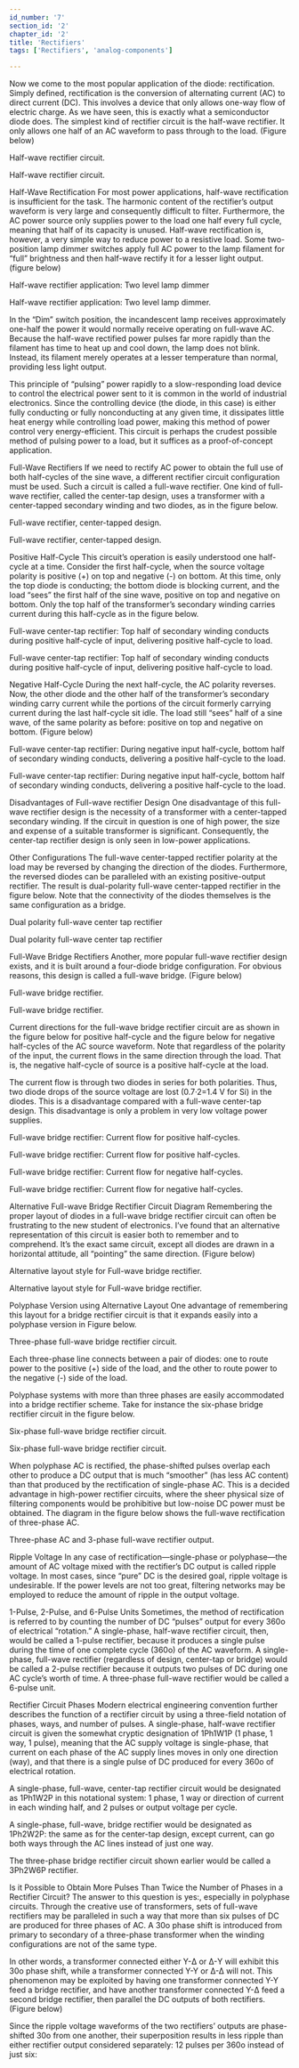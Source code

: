 ```yaml
---
id_number: '7'
section_id: '2'
chapter_id: '2'
title: 'Rectifiers'
tags: ['Rectifiers', 'analog-components']

---
```


Now we come to the most popular application of the diode: rectification. Simply defined, rectification is the conversion of alternating current (AC) to direct current (DC). This involves a device that only allows one-way flow of electric charge. As we have seen, this is exactly what a semiconductor diode does. The simplest kind of rectifier circuit is the half-wave rectifier. It only allows one half of an AC waveform to pass through to the load. (Figure below)

Half-wave rectifier circuit.

Half-wave rectifier circuit.

Half-Wave Rectification
For most power applications, half-wave rectification is insufficient for the task. The harmonic content of the rectifier’s output waveform is very large and consequently difficult to filter. Furthermore, the AC power source only supplies power to the load one half every full cycle, meaning that half of its capacity is unused. Half-wave rectification is, however, a very simple way to reduce power to a resistive load. Some two-position lamp dimmer switches apply full AC power to the lamp filament for “full” brightness and then half-wave rectify it for a lesser light output. (figure below)

Half-wave rectifier application: Two level lamp dimmer

Half-wave rectifier application: Two level lamp dimmer.

In the “Dim” switch position, the incandescent lamp receives approximately one-half the power it would normally receive operating on full-wave AC. Because the half-wave rectified power pulses far more rapidly than the filament has time to heat up and cool down, the lamp does not blink. Instead, its filament merely operates at a lesser temperature than normal, providing less light output.

This principle of “pulsing” power rapidly to a slow-responding load device to control the electrical power sent to it is common in the world of industrial electronics. Since the controlling device (the diode, in this case) is either fully conducting or fully nonconducting at any given time, it dissipates little heat energy while controlling load power, making this method of power control very energy-efficient. This circuit is perhaps the crudest possible method of pulsing power to a load, but it suffices as a proof-of-concept application.

Full-Wave Rectifiers
If we need to rectify AC power to obtain the full use of both half-cycles of the sine wave, a different rectifier circuit configuration must be used. Such a circuit is called a full-wave rectifier. One kind of full-wave rectifier, called the center-tap design, uses a transformer with a center-tapped secondary winding and two diodes, as in the figure below.

Full-wave rectifier, center-tapped design.

Full-wave rectifier, center-tapped design.

Positive Half-Cycle
This circuit’s operation is easily understood one half-cycle at a time. Consider the first half-cycle, when the source voltage polarity is positive (+) on top and negative (-) on bottom. At this time, only the top diode is conducting; the bottom diode is blocking current, and the load “sees” the first half of the sine wave, positive on top and negative on bottom. Only the top half of the transformer’s secondary winding carries current during this half-cycle as in the figure below.

Full-wave center-tap rectifier: Top half of secondary winding conducts during positive half-cycle of input, delivering positive half-cycle to load.

Full-wave center-tap rectifier: Top half of secondary winding conducts during positive half-cycle of input, delivering positive half-cycle to load.

Negative Half-Cycle
During the next half-cycle, the AC polarity reverses. Now, the other diode and the other half of the transformer’s secondary winding carry current while the portions of the circuit formerly carrying current during the last half-cycle sit idle. The load still “sees” half of a sine wave, of the same polarity as before: positive on top and negative on bottom. (Figure below)

Full-wave center-tap rectifier: During negative input half-cycle, bottom half of secondary winding conducts, delivering a positive half-cycle to the load.

Full-wave center-tap rectifier: During negative input half-cycle, bottom half of secondary winding conducts, delivering a positive half-cycle to the load.

Disadvantages of Full-wave rectifier Design
One disadvantage of this full-wave rectifier design is the necessity of a transformer with a center-tapped secondary winding. If the circuit in question is one of high power, the size and expense of a suitable transformer is significant. Consequently, the center-tap rectifier design is only seen in low-power applications.

Other Configurations
The full-wave center-tapped rectifier polarity at the load may be reversed by changing the direction of the diodes. Furthermore, the reversed diodes can be paralleled with an existing positive-output rectifier. The result is dual-polarity full-wave center-tapped rectifier in the figure below. Note that the connectivity of the diodes themselves is the same configuration as a bridge.

Dual polarity full-wave center tap rectifier

Dual polarity full-wave center tap rectifier


Full-Wave Bridge Rectifiers
Another, more popular full-wave rectifier design exists, and it is built around a four-diode bridge configuration. For obvious reasons, this design is called a full-wave bridge. (Figure below)

Full-wave bridge rectifier.

Full-wave bridge rectifier.

Current directions for the full-wave bridge rectifier circuit are as shown in the figure below for positive half-cycle and the figure below for negative half-cycles of the AC source waveform. Note that regardless of the polarity of the input, the current flows in the same direction through the load. That is, the negative half-cycle of source is a positive half-cycle at the load.

The current flow is through two diodes in series for both polarities. Thus, two diode drops of the source voltage are lost (0.7·2=1.4 V for Si) in the diodes. This is a disadvantage compared with a full-wave center-tap design. This disadvantage is only a problem in very low voltage power supplies.

Full-wave bridge rectifier: Current flow for positive half-cycles.

Full-wave bridge rectifier: Current flow for positive half-cycles.

Full-wave bridge rectifier: Current flow for negative half-cycles.

Full-wave bridge rectifier: Current flow for negative half-cycles.

Alternative Full-wave Bridge Rectifier Circuit Diagram
Remembering the proper layout of diodes in a full-wave bridge rectifier circuit can often be frustrating to the new student of electronics. I’ve found that an alternative representation of this circuit is easier both to remember and to comprehend. It’s the exact same circuit, except all diodes are drawn in a horizontal attitude, all “pointing” the same direction. (Figure below)

Alternative layout style for Full-wave bridge rectifier.

Alternative layout style for Full-wave bridge rectifier.


Polyphase Version using Alternative Layout
One advantage of remembering this layout for a bridge rectifier circuit is that it expands easily into a polyphase version in Figure below.




Three-phase full-wave bridge rectifier circuit.

Each three-phase line connects between a pair of diodes: one to route power to the positive (+) side of the load, and the other to route power to the negative (-) side of the load.

Polyphase systems with more than three phases are easily accommodated into a bridge rectifier scheme. Take for instance the six-phase bridge rectifier circuit in the figure below.

Six-phase full-wave bridge rectifier circuit.

Six-phase full-wave bridge rectifier circuit.

When polyphase AC is rectified, the phase-shifted pulses overlap each other to produce a DC output that is much “smoother” (has less AC content) than that produced by the rectification of single-phase AC. This is a decided advantage in high-power rectifier circuits, where the sheer physical size of filtering components would be prohibitive but low-noise DC power must be obtained. The diagram in the figure below shows the full-wave rectification of three-phase AC.




Three-phase AC and 3-phase full-wave rectifier output.


Ripple Voltage
In any case of rectification—single-phase or polyphase—the amount of AC voltage mixed with the rectifier’s DC output is called ripple voltage. In most cases, since “pure” DC is the desired goal, ripple voltage is undesirable. If the power levels are not too great, filtering networks may be employed to reduce the amount of ripple in the output voltage.

1-Pulse, 2-Pulse, and 6-Pulse Units
Sometimes, the method of rectification is referred to by counting the number of DC “pulses” output for every 360o of electrical “rotation.” A single-phase, half-wave rectifier circuit, then, would be called a 1-pulse rectifier, because it produces a single pulse during the time of one complete cycle (360o) of the AC waveform. A single-phase, full-wave rectifier (regardless of design, center-tap or bridge) would be called a 2-pulse rectifier because it outputs two pulses of DC during one AC cycle’s worth of time. A three-phase full-wave rectifier would be called a 6-pulse unit.

Rectifier Circuit Phases
Modern electrical engineering convention further describes the function of a rectifier circuit by using a three-field notation of phases, ways, and number of pulses. A single-phase, half-wave rectifier circuit is given the somewhat cryptic designation of 1Ph1W1P (1 phase, 1 way, 1 pulse), meaning that the AC supply voltage is single-phase, that current on each phase of the AC supply lines moves in only one direction (way), and that there is a single pulse of DC produced for every 360o of electrical rotation.

A single-phase, full-wave, center-tap rectifier circuit would be designated as 1Ph1W2P in this notational system: 1 phase, 1 way or direction of current in each winding half, and 2 pulses or output voltage per cycle.

A single-phase, full-wave, bridge rectifier would be designated as 1Ph2W2P: the same as for the center-tap design, except current, can go both ways through the AC lines instead of just one way.

The three-phase bridge rectifier circuit shown earlier would be called a 3Ph2W6P rectifier.

Is it Possible to Obtain More Pulses Than Twice the Number of Phases in a Rectifier Circuit?
The answer to this question is yes:, especially in polyphase circuits. Through the creative use of transformers, sets of full-wave rectifiers may be paralleled in such a way that more than six pulses of DC are produced for three phases of AC. A 30o phase shift is introduced from primary to secondary of a three-phase transformer when the winding configurations are not of the same type.

In other words, a transformer connected either Y-Δ or Δ-Y will exhibit this 30o phase shift, while a transformer connected Y-Y or Δ-Δ will not. This phenomenon may be exploited by having one transformer connected Y-Y feed a bridge rectifier, and have another transformer connected Y-Δ feed a second bridge rectifier, then parallel the DC outputs of both rectifiers. (Figure below)

Since the ripple voltage waveforms of the two rectifiers’ outputs are phase-shifted 30o from one another, their superposition results in less ripple than either rectifier output considered separately: 12 pulses per 360o instead of just six: